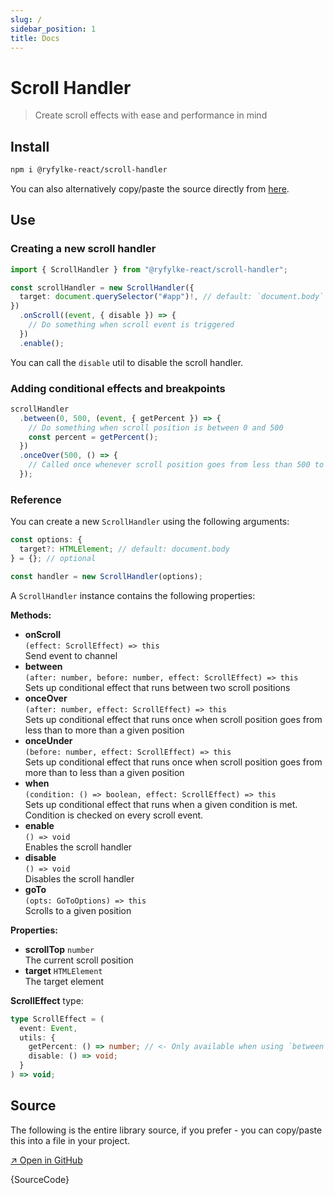 ```yaml
---
slug: /
sidebar_position: 1
title: Docs
---
```



# Scroll Handler

> Create scroll effects with ease and performance in mind

## Install

```bash
npm i @ryfylke-react/scroll-handler
```

You can also alternatively copy/paste the source directly from [here](#source).

## Use

### Creating a new scroll handler

```typescript
import { ScrollHandler } from "@ryfylke-react/scroll-handler";

const scrollHandler = new ScrollHandler({
  target: document.querySelector("#app")!, // default: `document.body`
})
  .onScroll((event, { disable }) => {
    // Do something when scroll event is triggered
  })
  .enable();
```

You can call the `disable` util to disable the scroll handler.

### Adding conditional effects and breakpoints

```typescript
scrollHandler
  .between(0, 500, (event, { getPercent }) => {
    // Do something when scroll position is between 0 and 500
    const percent = getPercent();
  })
  .onceOver(500, () => {
    // Called once whenever scroll position goes from less than 500 to more than 500
  });
```

### Reference

You can create a new `ScrollHandler` using the following arguments:

```typescript
const options: {
  target?: HTMLElement; // default: document.body
} = {}; // optional

const handler = new ScrollHandler(options);
```

A `ScrollHandler` instance contains the following properties:

**Methods:**

- **onScroll**  
  `(effect: ScrollEffect) => this`  
  Send event to channel
- **between**  
  `(after: number, before: number, effect: ScrollEffect) => this`  
  Sets up conditional effect that runs between two scroll positions
- **onceOver**  
  `(after: number, effect: ScrollEffect) => this`  
  Sets up conditional effect that runs once when scroll position goes from less than to more than a given position
- **onceUnder**  
  `(before: number, effect: ScrollEffect) => this`  
  Sets up conditional effect that runs once when scroll position goes from more than to less than a given position
- **when**  
  `(condition: () => boolean, effect: ScrollEffect) => this`  
  Sets up conditional effect that runs when a given condition is met. Condition is checked on every scroll event.
- **enable**  
  `() => void`  
  Enables the scroll handler
- **disable**  
  `() => void`  
  Disables the scroll handler
- **goTo**  
  `(opts: GoToOptions) => this`  
  Scrolls to a given position

**Properties:**

- **scrollTop** `number`  
  The current scroll position
- **target** `HTMLElement`  
  The target element

**ScrollEffect** type:

```typescript
type ScrollEffect = (
  event: Event,
  utils: {
    getPercent: () => number; // <- Only available when using `between`
    disable: () => void;
  }
) => void;
```

## Source

The following is the entire library source, if you prefer - you can copy/paste this into a file in your project.

[↗ Open in GitHub](https://github.com/ryfylke-react-as/scroll-handler/blob/master/src/index.ts)

<CodeBlock language="typescript">{SourceCode}</CodeBlock>
